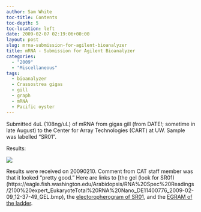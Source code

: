 ```yaml
---
author: Sam White
toc-title: Contents
toc-depth: 5
toc-location: left
date: 2009-02-07 02:19:06+00:00
layout: post
slug: mrna-submission-for-agilent-bioanalyzer
title: mRNA - Submission for Agilent Bioanalyzer
categories:
  - "2009"
  - "Miscellaneous"
tags:
  - bioanalyzer
  - Crassostrea gigas
  - gill
  - graph
  - mRNA
  - Pacific oyster
---
```


Submitted 4uL (108ng/uL) of mRNA from gigas gill (from DATE!; sometime in late August) to the Center for Array Technologies (CART) at UW. Sample was labelled "SR01".

Results:

![](https://eagle.fish.washington.edu/Arabidopsis/Bioanalyzer%20Data/20090209_Gigas_RNA/20090209_Gigas_LABELED.jpg)

Results were received on 20090210. Comment from CAT staff member was that it looked "pretty good." Here are links to [the gel (look for SR01)(https://eagle.fish.washington.edu/Arabidopsis/RNA%20Spec%20Readings/2100%20expert_EukaryoteTotal%20RNA%20Nano_DE11400776_2009-02-09_12-37-49_GEL.bmp), the [electoropherogram of SR01](http://eagle.fish.washington.edu/Arabidopsis/RNA%20Spec%20Readings/2100%20expert_EukaryoteTotal%20RNA%20Nano_DE11400776_2009-02-09_12-37-49_EGRAM_Sample9.bmp), and the [EGRAM of the ladder](http://eagle.fish.washington.edu/Arabidopsis/RNA%20Spec%20Readings/2100%20expert_EukaryoteTotal%20RNA%20Nano_DE11400776_2009-02-09_12-37-49_EGRAM_Ladder.bmp).
